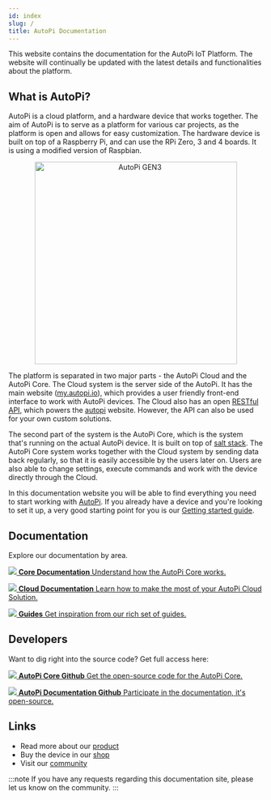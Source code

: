 ```yaml
---
id: index
slug: /
title: AutoPi Documentation
---
```



This website contains the documentation for the AutoPi IoT Platform. The website will continually
be updated with the latest details and functionalities about the platform.

## What is AutoPi?

AutoPi is a cloud platform, and a hardware device that works together. The aim of AutoPi is to
serve as a platform for various car projects, as the platform is open and allows for easy
customization. The hardware device is built on top of a Raspberry Pi, and can use the RPi Zero, 3
and 4 boards. It is using a modified version of Raspbian.

<p align="center">
  <img src={useBaseUrl('img/gen3device_narrow.png')} alt="AutoPi GEN3" width="400"/>
</p>

The platform is separated in two major parts - the AutoPi Cloud and the AutoPi Core. The Cloud
system is the server side of the AutoPi. It has the main website ([my.autopi.io](https://my.autopi.io)),
which provides a user friendly front-end interface to work with AutoPi devices. The Cloud also has
an open [RESTful API](https://api.autopi.io), which powers the [autopi](https://my.autopi.io)
website. However, the API can also be used for your own custom solutions.

The second part of the system is the AutoPi Core, which is the system that's running on the actual
AutoPi device. It is built on top of [salt stack](https://saltproject.io/). The AutoPi Core system
works together with the Cloud system by sending data back regularly, so that it is easily accessible
by the users later on. Users are also able to change settings, execute commands and work with the
device directly through the Cloud.

In this documentation website you will be able to find everything you need to start working with
[AutoPi](https://autopi.io). If you already have a device and you're looking to set it up, a very
good starting point for you is our [Getting started guide](/guides/_index.md).

## Documentation

Explore our documentation by area.

<CardGrid home>

[![](/img/favicon-194x194.png) **Core Documentation** Understand how the AutoPi Core works.](/core/_index.mdx)


[![](/img/laptop_autopi_3_scaled.png) **Cloud Documentation** Learn how to make the most of your AutoPi Cloud Solution.](/cloud/_index.mdx)


[![](/img/guides_trans.png) **Guides** Get inspiration from our rich set of guides.](/guides/_index.md)

</CardGrid>

## Developers
Want to dig right into the source code? Get full access here:

<CardGrid home>

[![](../static/img/github.png) **AutoPi Core Github** Get the open-source code for the AutoPi Core.](https://github.com/autopi-io/autopi-core)

[![](../static/img/github.png) **AutoPi Documentation Github** Participate in the documentation, it's open-source.](https://github.com/autopi-io/documentation)

</CardGrid>



## Links

  - Read more about our [product](https://autopi.io)
  - Buy the device in our [shop](https://shop.autopi.io)
  - Visit our [community](https://community.autopi.io)

:::note
If you have any requests regarding this documentation site, please let us know on the community.
:::
